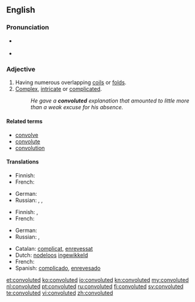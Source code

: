 ==English==

===Pronunciation===
* {{a|US}} {{IPA|/ˈkɑːnvəˌluːtəd/}}
* {{audio|en-us-convoluted.ogg|Audio (US)}}

===Adjective===
{{en-adj}}

# Having numerous overlapping [[coils]] or [[folds]].
# [[complex|Complex]], [[intricate]] or [[complicated]].
#: ''He gave a '''convoluted''' explanation that amounted to little more than a weak excuse for his absence.''

====Related terms====
* [[convolve]]
* [[convolute]]
* [[convolution]]

====Translations====
{{trans-top|having numerous overlapping coils}}
* Finnish: {{t-|fi|kierteinen}}
* French: {{t|fr|convoluté}}
{{trans-mid}}
* German: {{t|de|gewunden}}
* Russian: {{t|ru|извилистый|tr=izvílistyj|sc=Cyrl}}, {{t|ru|витой|tr=vitój|sc=Cyrl}}, {{t|ru|кручёный|tr=kručónyj|sc=Cyrl}}
{{trans-bottom}}
{{trans-top|complex}}
* Finnish: {{t-|fi|monimutkainen}}, {{t+|fi|mutkikas}}
* French: {{t|fr|compliqué}}
{{trans-mid}}
* German: {{t|de|verwickelt}}
* Russian: {{t|ru|запутанный|tr=zapútannyj|sc=Cyrl}}, {{t|ru|сложный|tr=slóžnyj|sc=Cyrl}}
{{trans-bottom}}
* Catalan: [[complicat]], [[enrevessat]]
* Dutch: [[nodeloos]] [[ingewikkeld]]
* French: {{t+|fr|alambiqué}}
* Spanish: [[complicado]], [[enrevesado]]

[[et:convoluted]]
[[ko:convoluted]]
[[io:convoluted]]
[[kn:convoluted]]
[[my:convoluted]]
[[nl:convoluted]]
[[pt:convoluted]]
[[ru:convoluted]]
[[fi:convoluted]]
[[sv:convoluted]]
[[te:convoluted]]
[[vi:convoluted]]
[[zh:convoluted]]